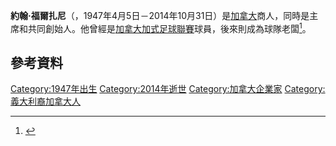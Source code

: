 '''約翰·福爾扎尼'''（{{Lang-en|'''John Forzani'''}}，1947年4月5日－2014年10月31日）是[[加拿大|加拿大]]商人，同時是{{Link-en|福爾扎尼集團|Forzani Group}}主席和共同創始人。他曾經是[[加拿大加式足球聯賽|加拿大加式足球聯賽]]球員，後來則成為球隊老闆<ref name="CdnBiz">{{cite web|url=http://www.canadianbusiness.com/lifestyle/article.jsp?content=20050829_70341_70341|title=Live And Learn: John Forzani|work=Canadian Business Online|accessdate=2010-11-24}}{{dead link|date=2018年1月 |bot=InternetArchiveBot |fix-attempted=yes }}</ref>。

== 參考資料 ==
{{Reflist}}

{{DEFAULTSORT: Forzani, John}}
[[Category:1947年出生|Category:1947年出生]]
[[Category:2014年逝世|Category:2014年逝世]]
[[Category:加拿大企業家|Category:加拿大企業家]]
[[Category:義大利裔加拿大人|Category:義大利裔加拿大人]]
